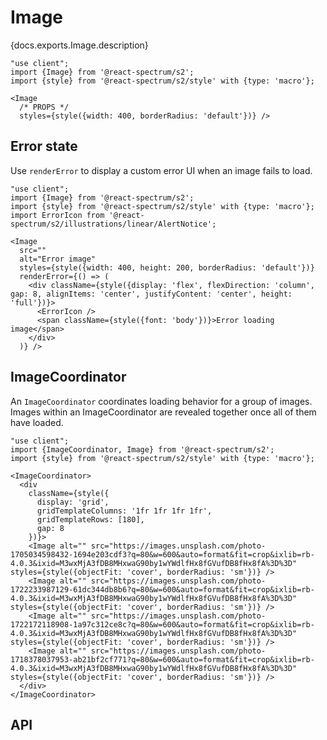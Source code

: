 


# Image

<PageDescription>{docs.exports.Image.description}</PageDescription>

```tsx render docs={docs.exports.Image} links={docs.links} props={['src', 'alt']} initialProps={{src: 'https://images.unsplash.com/photo-1705034598432-1694e203cdf3?q=80&w=1200&auto=format&fit=crop&ixlib=rb-4.0.3&ixid=M3wxMjA3fDB8MHxwaG90by1wYWdlfHx8fGVufDB8fHx8fA%3D%3D', alt: 'Desert Sunset', width: 1200, height: 800}} type="s2" wide
"use client";
import {Image} from '@react-spectrum/s2';
import {style} from '@react-spectrum/s2/style' with {type: 'macro'};

<Image
  /* PROPS */
  styles={style({width: 400, borderRadius: 'default'})} />
```

## Error state

Use `renderError` to display a custom error UI when an image fails to load.

```tsx render
"use client";
import {Image} from '@react-spectrum/s2';
import {style} from '@react-spectrum/s2/style' with {type: 'macro'};
import ErrorIcon from '@react-spectrum/s2/illustrations/linear/AlertNotice';

<Image
  src=""
  alt="Error image"
  styles={style({width: 400, height: 200, borderRadius: 'default'})}
  renderError={() => (
    <div className={style({display: 'flex', flexDirection: 'column', gap: 8, alignItems: 'center', justifyContent: 'center', height: 'full'})}>
      <ErrorIcon />
      <span className={style({font: 'body'})}>Error loading image</span>
    </div>
  )} />
```


## ImageCoordinator

An `ImageCoordinator` coordinates loading behavior for a group of images. Images within an ImageCoordinator are revealed together once all of them have loaded.

```tsx render
"use client";
import {ImageCoordinator, Image} from '@react-spectrum/s2';
import {style} from '@react-spectrum/s2/style' with {type: 'macro'};

<ImageCoordinator>
  <div
    className={style({
      display: 'grid',
      gridTemplateColumns: '1fr 1fr 1fr 1fr',
      gridTemplateRows: [180],
      gap: 8
    })}>
    <Image alt="" src="https://images.unsplash.com/photo-1705034598432-1694e203cdf3?q=80&w=600&auto=format&fit=crop&ixlib=rb-4.0.3&ixid=M3wxMjA3fDB8MHxwaG90by1wYWdlfHx8fGVufDB8fHx8fA%3D%3D" styles={style({objectFit: 'cover', borderRadius: 'sm'})} />
    <Image alt="" src="https://images.unsplash.com/photo-1722233987129-61dc344db8b6?q=80&w=600&auto=format&fit=crop&ixlib=rb-4.0.3&ixid=M3wxMjA3fDB8MHxwaG90by1wYWdlfHx8fGVufDB8fHx8fA%3D%3D" styles={style({objectFit: 'cover', borderRadius: 'sm'})} />
    <Image alt="" src="https://images.unsplash.com/photo-1722172118908-1a97c312ce8c?q=80&w=600&auto=format&fit=crop&ixlib=rb-4.0.3&ixid=M3wxMjA3fDB8MHxwaG90by1wYWdlfHx8fGVufDB8fHx8fA%3D%3D" styles={style({objectFit: 'cover', borderRadius: 'sm'})} />
    <Image alt="" src="https://images.unsplash.com/photo-1718378037953-ab21bf2cf771?q=80&w=600&auto=format&fit=crop&ixlib=rb-4.0.3&ixid=M3wxMjA3fDB8MHxwaG90by1wYWdlfHx8fGVufDB8fHx8fA%3D%3D" styles={style({objectFit: 'cover', borderRadius: 'sm'})} />
  </div>
</ImageCoordinator>
```

## API

<PropTable component={docs.exports.Image} links={docs.links} />
